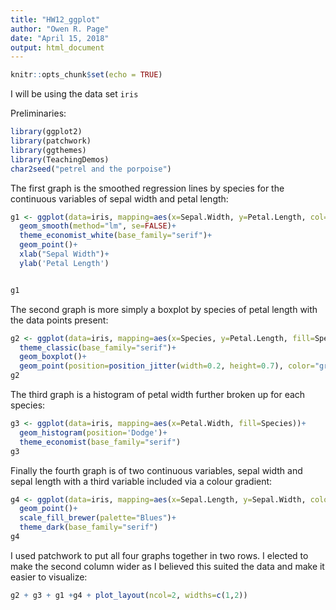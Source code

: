 ```yaml
---
title: "HW12_ggplot"
author: "Owen R. Page"
date: "April 15, 2018"
output: html_document
---
```


```r
knitr::opts_chunk$set(echo = TRUE)
```

I will be using the data set ```iris```

Preliminaries:
```r
library(ggplot2)
library(patchwork)
library(ggthemes)
library(TeachingDemos)
char2seed("petrel and the porpoise")
```

The first graph is the smoothed regression lines by species for the continuous variables of sepal width and petal length:
```r
g1 <- ggplot(data=iris, mapping=aes(x=Sepal.Width, y=Petal.Length, col=Species))+
  geom_smooth(method="lm", se=FALSE)+
  theme_economist_white(base_family="serif")+
  geom_point()+
  xlab("Sepal Width")+
  ylab('Petal Length')


g1
```

The second graph is more simply a boxplot by species of petal length with the data points present:
```r
g2 <- ggplot(data=iris, mapping=aes(x=Species, y=Petal.Length, fill=Species))+
  theme_classic(base_family="serif")+
  geom_boxplot()+
  geom_point(position=position_jitter(width=0.2, height=0.7), color="grey30", alpha=0.4)
g2
```

The third graph is a histogram of petal width further broken up for each species: 
```r
g3 <- ggplot(data=iris, mapping=aes(x=Petal.Width, fill=Species))+
  geom_histogram(position='Dodge')+
  theme_economist(base_family="serif")
g3
```

Finally the fourth graph is of two continuous variables, sepal width and sepal length with a third variable included via a colour gradient:
```r
g4 <- ggplot(data=iris, mapping=aes(x=Sepal.Length, y=Sepal.Width, color=Petal.Length))+
  geom_point()+
  scale_fill_brewer(palette="Blues")+
  theme_dark(base_family="serif")
g4
```


I used patchwork to put all four graphs together in two rows. I elected to make the second column wider as I believed this suited the data and make it easier to visualize:
```r
g2 + g3 + g1 +g4 + plot_layout(ncol=2, widths=c(1,2))
```

